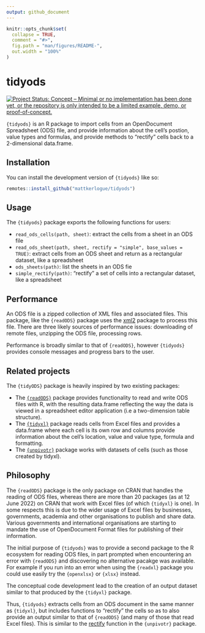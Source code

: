 ```yaml
---
output: github_document
---
```


<!-- README.md is generated from README.Rmd. Please edit that file -->

```r
knitr::opts_chunk$set(
  collapse = TRUE,
  comment = "#>",
  fig.path = "man/figures/README-",
  out.width = "100%"
)
```

# tidyods

<!-- badges: start -->
[![Project Status: Concept – Minimal or no implementation has been done yet, or the repository is only intended to be a limited example, demo, or proof-of-concept.](https://www.repostatus.org/badges/latest/concept.svg)](https://www.repostatus.org/#concept)
<!-- badges: end -->

`{tidyods}` is an R package to import cells from an OpenDocument Spreadsheet (ODS) 
file, and provide information about the cell's postion, value types and formulas,
and provide methods to "rectify" cells back to a 2-dimensional data.frame.

## Installation

You can install the development version of `{tidyods}` like so:

``` r
remotes::install_github("mattkerlogue/tidyods")
```

## Usage
The `{tidyods}` package exports the following functions for users:

- `read_ods_cells(path, sheet)`: extract the cells from a sheet in an ODS file
- `read_ods_sheet(path, sheet, rectify = "simple", base_values = TRUE)`: extract 
  cells from an ODS sheet and return as a rectangular dataset, like a spreadsheet
- `ods_sheets(path)`: list the sheets in an ODS fie
- `simple_rectify(path)`: "rectify" a set of cells into a rectangular dataset, 
  like a spreadsheet

## Performance
An ODS file is a zipped collection of XML files and associated files. 
This package, like the  `{readODS}` package uses the [xml2](https://xml2.r-lib.org) package to process this file. There are three likely sources of performance 
issues: downloading of remote files, unzipping the ODS file, processing rows.

Performance is broadly similar to that of `{readODS}`, however `{tidyods}` 
provides console messages and progress bars to the user.

## Related projects
The `{tidyODS}` package is heavily inspired by two existing packages:

- The [`{readODS}`](https://github.com/chainsawriot/readODS) package provides
  functionality to read and write ODS files with R, with the resulting data.frame
  reflecting the way the data is viewed in a spreadsheet editor application (i.e
  a two-dimension table structure).
- The [`{tidyxl}`](https://nacnudus.github.io/tidyxl/) package reads cells from Excel
  files and provides a data.frame where each cell is its own row and columns 
  provide information about the cell's location, value and value type, formula and
  formatting.
- The [`{unpivotr}`](https://nacnudus.github.io/unpivotr/) package works with 
  datasets of cells (such as those created by tidyxl).

## Philosophy
The `{readODS}` package is the only package on CRAN that handles the reading of ODS
files, whereas there are more than 20 packages (as at 12 June 2022) on CRAN that
work with Excel files (of which `{tidyxl}` is one). In some respects this is due to
the wider usage of Excel files by businesses, governments, academia and other
organisations to publish and share data. Various governments and international
organisations are starting to mandate the use of OpenDocument Format files for
publishing of their information.

The initial purpose of `{tidyods}` was to provide a second package to the R ecosystem
for reading ODS files, in part prompted when encountering an error with `{readODS}` 
and discovering no alternative pacakge was available. For example if you run 
into an error when using the `{readxl}` package you could use easily try the 
`{openxlsx}` or `{xlsx}` instead.

The conceptual code development lead to the creation of an output dataset 
similar to that produced by the `{tidyxl}` package.

Thus, `{tidyods}` extracts cells from an ODS document in the same manner as
`{tidyxl}`, but includes functions to "rectify" the cells so as to also provide
an output similar to that of `{readODS}` (and many of those that read Excel 
files). This is similar to the 
[rectify](https://nacnudus.github.io/unpivotr/reference/rectify.html) function 
in the `{unpivotr}` package.
